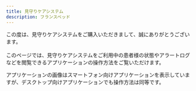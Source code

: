 ```yaml
---
title: 見守りケアシステム
description: フランスベッド
---
```


この度は、見守りケアシステムをご購入いただきまして、誠にありがとうございます。<br></br>
このページでは、見守りケアシステムをご利用中の患者様の状態やアラートログなどを閲覧できるアプリケーションの操作方法をご覧いただけます。

<Info>アプリケーションの画像はスマートフォン向けアプリケーションを表示していますが、デスクトップ向けアプリケーションでも操作方法は同等です。</Info>

